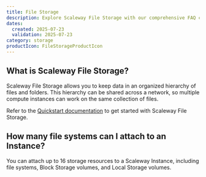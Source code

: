 ```yaml
---
title: File Storage
description: Explore Scaleway File Storage with our comprehensive FAQ covering performance, persistence, and more.
dates:
  created: 2025-07-23
  validation: 2025-07-23
category: storage
productIcon: FileStorageProductIcon
---
```


## What is Scaleway File Storage?

Scaleway File Storage allows you to keep data in an organized hierarchy of files and folders. This hierarchy can be shared across a network, so multiple compute instances can work on the same collection of files.

Refer to the [Quickstart documentation](/file-storage/quickstart/) to get started with Scaleway File Storage.

## How many file systems can I attach to an Instance?

You can attach up to 16 storage resources to a Scaleway Instance, including file systems, Block Storage volumes, and Local Storage volumes.